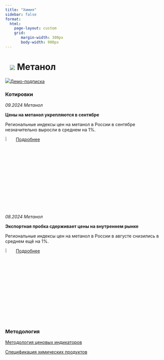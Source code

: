 ```yaml
---
title: "Химия"
sidebar: false
format: 
  html:
    page-layout: custom
    grid:
       margin-width: 300px
       body-width: 900px
---
```


# ![](../images/icon-chemicals2.svg) Метанол {.my-custom-class style="margin-left:3%;"}

![](../images/icon-subscription.svg)[Демо-подписка](../demo-subscription.qmd)

::: {.grid style="margin-left:0%"}
::: {.g-col-12 .g-col-sm-12 .g-col-xs-12 .g-col-xl-4 .g-col-md-6 .g-col-lg-6}
### Котировки

*09.2024 Метанол*

**Цены на метанол укрепляются в сентябре**

Региональные индексы цен на метанол в России в сентябре незначительно выросли в среднем на 1%.

![](../images/icon-locker.svg){width="6%"} [Подробнее](../demo-subscription.qmd)

*08.2024 Метанол*

**Экспортная пробка сдерживает цены на внутреннем рынке**

Региональные индексы цен на метанол в России в августе снизились в среднем ещё на 1%.

![](../images/icon-locker.svg){width="6%"} [Подробнее](../demo-subscription.qmd)
:::

::: {.g-col-12 .g-col-sm-12 .g-col-xs-12 .g-col-xl-4 .g-col-md-6 .g-col-lg-6}
### Методология

[Методология ценовых индикаторов](../methodology/methodology-benchmark-pbc.qmd)

[Спецификация химических продуктов]()
:::
:::
